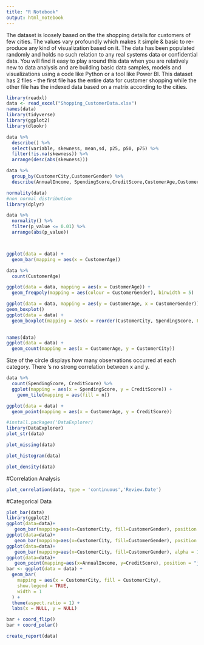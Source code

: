 ```yaml
---
title: "R Notebook"
output: html_notebook
---
```


The dataset is loosely based on the the shopping details for customers of few cities. The values vary profoundly which makes it simple & basic to re-produce any kind of visualization based on it. The data has been populated randomly and holds no such relation to any real systems data or confidential data. You will find it easy to play around this data when you are relatively new to data analysis and are building basic data samples, models and visualizations using a code like Python or a tool like Power BI. This dataset has 2 files - the first file has the entire data for customer shopping while the other file has the indexed data based on a matrix according to the cities.
```r
library(readxl)
data <- read_excel("Shopping_CustomerData.xlsx")
names(data)
library(tidyverse)
library(ggplot2)
library(dlookr)
```

```r
data %>%
  describe() %>%
  select(variable, skewness, mean,sd, p25, p50, p75) %>% 
  filter(!is.na(skewness)) %>% 
  arrange(desc(abs(skewness)))

data %>%
  group_by(CustomerCity,CustomerGender) %>% 
  describe(AnnualIncome, SpendingScore,CreditScore,CustomerAge,CustomerID) 

```
```r
normality(data)
#non normal distribution
library(dplyr)

data %>%
  normality() %>%
  filter(p_value <= 0.01) %>% 
  arrange(abs(p_value))
```

```r

```

```r

```

```r
ggplot(data = data) +
  geom_bar(mapping = aes(x = CustomerAge))

data %>% 
  count(CustomerAge)
```

```r
ggplot(data = data, mapping = aes(x = CustomerAge)) +
  geom_freqpoly(mapping = aes(colour = CustomerGender), binwidth = 5)
```

```r
ggplot(data = data, mapping = aes(y = CustomerAge, x = CustomerGender)) +
geom_boxplot()
ggplot(data = data) +
  geom_boxplot(mapping = aes(x = reorder(CustomerCity, SpendingScore, FUN = median), y = SpendingScore)) 
  
```

```r
names(data)
ggplot(data = data) +
  geom_count(mapping = aes(x = CustomerAge, y = CustomerCity))
```
Size of the circle displays how many observations occurred at each category. There 's no strong correlation between x and y.
```r
data %>% 
  count(SpendingScore, CreditScore) %>%  
  ggplot(mapping = aes(x = SpendingScore, y = CreditScore)) +
    geom_tile(mapping = aes(fill = n))
```

```r
ggplot(data = data) +
  geom_point(mapping = aes(x = CustomerAge, y = CreditScore))
```

```r
#install.packages('DataExplorer) 
library(DataExplorer)
plot_str(data)
```
```r
plot_missing(data)
```

```r
plot_histogram(data)
```

```r
plot_density(data)
```
#Correlation Analysis
```r
plot_correlation(data, type = 'continuous','Review.Date')
```
#Categorical Data 
```r
plot_bar(data)
library(ggplot2)
ggplot(data=data)+
   geom_bar(mapping=aes(x=CustomerCity, fill=CustomerGender), position = "fill")
ggplot(data=data)+
   geom_bar(mapping=aes(x=CustomerCity, fill=CustomerGender), position = "dodge")
ggplot(data=data)+
   geom_bar(mapping=aes(x=CustomerCity, fill=CustomerGender), alpha = 1/5, position = "identity")
ggplot(data=data)+
   geom_point(mapping=aes(x=AnnualIncome, y=CreditScore), position = "jitter") #add small amount of random noise to each point
bar <- ggplot(data = data) + 
  geom_bar(
    mapping = aes(x = CustomerCity, fill = CustomerCity), 
    show.legend = TRUE,
    width = 1
  ) + 
  theme(aspect.ratio = 1) +
  labs(x = NULL, y = NULL)

bar + coord_flip()
bar + coord_polar()
```

```r
create_report(data)
```

```r

```

```r

```

```r

```

```r

```

```r

```

```r

```

```r

```
